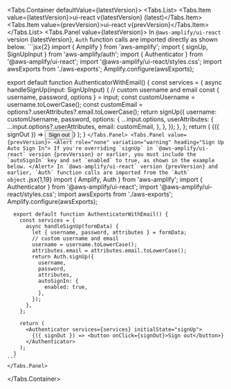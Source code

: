 

  <Tabs.Container defaultValue={latestVersion}>
    <Tabs.List>
      <Tabs.Item value={latestVersion}>ui-react v{latestVersion} (latest)</Tabs.Item>
      <Tabs.Item value={prevVersion}>ui-react v{prevVersion}</Tabs.Item>
    </Tabs.List>
    <Tabs.Panel value={latestVersion}>
      In `@aws-amplify/ui-react` version {latestVersion}, `Auth` function calls are imported directly as shown below. 
      ```jsx{2}
import { Amplify } from 'aws-amplify';
import { signUp, SignUpInput } from 'aws-amplify/auth';
import { Authenticator } from '@aws-amplify/ui-react';
import '@aws-amplify/ui-react/styles.css';
import awsExports from './aws-exports';
Amplify.configure(awsExports);

export default function AuthenticatorWithEmail() {
  const services = {
    async handleSignUp(input: SignUpInput) {
      // custom username and email
      const { username, password, options } = input;
      const customUsername = username.toLowerCase();
      const customEmail = options?.userAttributes?.email.toLowerCase();
      return signUp({
        username: customUsername,
        password,
        options: {
          ...input.options,
          userAttributes: {
            ...input.options?.userAttributes,
            email: customEmail,
          },
        },
      });
    },
  };
  return (
    <Authenticator services={services} initialState="signUp">
      {({ signOut }) => <button onClick={signOut}>Sign out</button>}
    </Authenticator>
  );
}
      ```
    </Tabs.Panel>
    <Tabs.Panel value={prevVersion}>
      <Alert role="none" variation="warning" heading="Sign Up Auto Sign In">
        If you're overriding `signUp` in `@aws-amplify/ui-react` version {prevVersion} or earlier, you must include the `autoSignIn` key and set `enabled` to true, as shown in the example below.
      </Alert>
      In `@aws-amplify/ui-react` version {prevVersion} and earlier, `Auth` function calls are imported from the `Auth` object.
    ```jsx{1,19}
      import { Amplify, Auth } from 'aws-amplify';
      import { Authenticator } from '@aws-amplify/ui-react';
      import '@aws-amplify/ui-react/styles.css';
      import awsExports from './aws-exports';
      Amplify.configure(awsExports);

      export default function AuthenticatorWithEmail() {
        const services = {
          async handleSignUp(formData) {
            let { username, password, attributes } = formData;
            // custom username and email
            username = username.toLowerCase();
            attributes.email = attributes.email.toLowerCase();
            return Auth.signUp({
              username,
              password,
              attributes,
              autoSignIn: {
                enabled: true,
              },
            });
          },
        };

        return (
          <Authenticator services={services} initialState="signUp">
            {({ signOut }) => <button onClick={signOut}>Sign out</button>}
          </Authenticator>
        );
      }
    ```
    </Tabs.Panel>
  </Tabs.Container>

